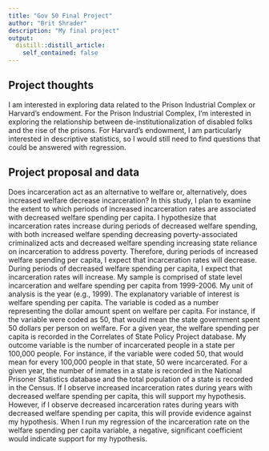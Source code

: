 ```yaml
---
title: "Gov 50 Final Project"
author: "Brit Shrader"
description: "My final project"
output:
  distill::distill_article:
    self_contained: false
---
```




## Project thoughts

I am interested in exploring data related to the Prison Industrial Complex or Harvard's endowment. For the Prison Industrial Complex, I'm interested in exploring the relationship between de-institutionalization of disabled folks and the rise of the prisons. For Harvard's endowment, I am particularly interested in descriptive statistics, so I would still need to find questions that could be answered with regression. 

## Project proposal and data 

Does incarceration act as an alternative to welfare or, alternatively, does increased welfare decrease incarceration? In this study, I plan to examine the extent to which periods of increased incarceration rates are associated with decreased welfare spending per capita. I hypothesize that incarceration rates increase during periods of decreased welfare spending, with both increased welfare spending decreasing poverty-associated criminalized acts and decreased welfare spending increasing state reliance on incarceration to address poverty. Therefore, during periods of increased welfare spending per capita, I expect that incarceration rates will decrease. During periods of decreased welfare spending per capita, I expect that incarceration rates will increase. My sample is comprised of state level incarceration and welfare spending per capita from 1999-2006. My unit of analysis is the year (e.g., 1999). The explanatory variable of interest is welfare spending per capita. The variable is coded as a number representing the dollar amount spent on welfare per capita. For instance, if the variable were coded as 50, that would mean the state government spent 50 dollars per person on welfare. For a given year, the welfare spending per capita is recorded in the Correlates of State Policy Project database. My outcome variable is the number of incarcerated people in a state per 100,000 people. For instance, if the variable were coded 50, that would mean for every 100,000 people in that state, 50 were incarcerated. For a given year, the number of inmates in a state is recorded in the National Prisoner Statistics database and the total population of a state is recorded in the Census. If I observe increased incarceration rates during years with decreased welfare spending per capita, this will support my hypothesis. However, if I observe decreased incarceration rates during years with decreased welfare spending per capita, this will provide evidence against my hypothesis. When I run my regression of the incarceration rate on the welfare spending per capita variable, a negative, significant coefficient would indicate support for my hypothesis. 
